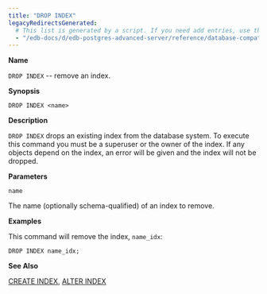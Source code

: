 ```yaml
---
title: "DROP INDEX"
legacyRedirectsGenerated:
  # This list is generated by a script. If you need add entries, use the `legacyRedirects` key.
  - "/edb-docs/d/edb-postgres-advanced-server/reference/database-compatibility-for-oracle-developers-reference-guide/9.6/Database_Compatibility_for_Oracle_Developers_Reference_Guide.1.062.html"
---
```


<div id="drop_index" class="registered_link"></div>

**Name**

`DROP INDEX` -- remove an index.

**Synopsis**

```text
DROP INDEX <name>
```

**Description**

`DROP INDEX` drops an existing index from the database system. To execute this command you must be a superuser or the owner of the index. If any objects depend on the index, an error will be given and the index will not be dropped.

**Parameters**

`name`

 The name (optionally schema-qualified) of an index to remove.

**Examples**

This command will remove the index, `name_idx`:

```text
DROP INDEX name_idx;
```

**See Also**

[CREATE INDEX](24_create_index/#create_index), [ALTER INDEX](03_alter_index/#alter_index)
